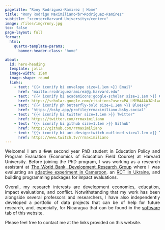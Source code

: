 ```yaml
---
pagetitle: "Rony Rodriguez-Ramirez | Home"
title: "Rony Rodrigo Maximiliano<br>Rodríguez-Ramírez"
subtitle: "<center>Harvard University</center>"
image: /files/img/rony.jpg
toc: false
page-layout: full
format:
  html:
    quarto-template-params:
      banner-header-class: "home"

about:
  id: hero-heading
  template: jolla
  image-width: 15em
  image-shape: round  
  links:
    - text: "{{< iconify bi envelope size=1.1em >}} Email"
      href: "mailto:rrodriguezramirez@g.harvard.edu"
    - text: "{{< iconify bi academicons:google-scholar size=1.1em >}} GScholar"
      href: https://scholar.google.com/citations?user=PA_LMYMAAAAJ&hl=en
    - text: "{{< iconify ph butterfly-bold size=1.1em >}} Bluesky"
      href: "https://bsky.app/profile/rrmaximiliano.bsky.social"
    - text: "{{< iconify bi twitter size=1.1em >}} Twitter"
      href: https://twitter.com/rrmaximiliano
    - text: "{{< iconify bi github size=1.1em >}} Github"
      href: https://github.com/rrmaximiliano
    - text: "{{< iconify bi ant-design:twitch-outlined size=1.1em >}} Twitch"
      href: https://www.twitch.tv/rrmaximiliano
---
```


::: {#hero-heading}
:::


<div style="text-align: justify">

Welcome! I am a ~~first~~ second year PhD student in Education Policy and Program Evaluation (Economics of Education Field Course) at Harvard University. Before joining the PhD program, I was working as a research assistant at [The World Bank, Development Research Group](https://www.worldbank.org/en/research/) where I was evaluating an [adaptive experiment in Cameroon](https://www.socialscienceregistry.org/trials/3514), an [RCT in Ukraine](https://www.socialscienceregistry.org/trials/10634), and building programming packages for impact evaluations.

Overall, my research interests are development economics, education, impact evaluations, and conflict. Notwithstanding that my work has been alongside several professors and researchers, I have also independently developed a portfolio of data projects that can be of help for future research, and, especially, for Nicaragua that can be found in the [software](/projects/) tab of this website.

Please feel free to contact me at the links provided on this website.

</div>